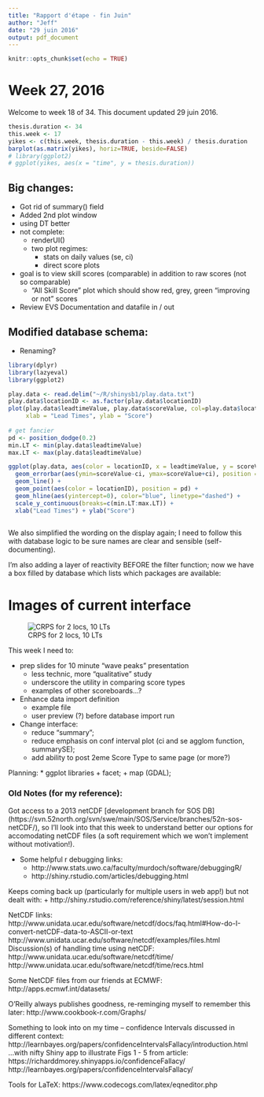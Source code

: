 ```yaml
---
title: "Rapport d'étape - fin Juin"
author: "Jeff"
date: "29 juin 2016"
output: pdf_document
---
```


```r
knitr::opts_chunk$set(echo = TRUE)
```
# Week 27, 2016
Welcome to week 18 of 34. This document updated 29 juin 2016.

```r
thesis.duration <- 34
this.week <- 17
yikes <- c(this.week, thesis.duration - this.week) / thesis.duration
barplot(as.matrix(yikes), horiz=TRUE, beside=FALSE)
# library(ggplot2)
# ggplot(yikes, aes(x = "time", y = thesis.duration))

```

## Big changes:
 - Got rid of summary() field
 - Added 2nd plot window
 - using DT better
 - not complete:
   - renderUI()
   - two plot regimes:
     - stats on daily values (se, ci)
     - direct score plots
 - goal is to view skill scores (comparable) in addition to raw scores (not so comparable)
   - "All Skill Score" plot which should show red, grey, green "improving or not" scores
 - Review EVS Documentation and datafile in / out

## Modified database schema:
 - Renaming?
 
```r
library(dplyr)
library(lazyeval)
library(ggplot2)

play.data <- read.delim("~/R/shinysb1/play.data.txt")
play.data$locationID <- as.factor(play.data$locationID)
plot(play.data$leadtimeValue, play.data$scoreValue, col=play.data$locationID, 
     xlab = "Lead Times", ylab = "Score")
     
# get fancier
pd <- position_dodge(0.2)
min.LT <- min(play.data$leadtimeValue)
max.LT <- max(play.data$leadtimeValue)

ggplot(play.data, aes(color = locationID, x = leadtimeValue, y = scoreValue )) +
  geom_errorbar(aes(ymin=scoreValue-ci, ymax=scoreValue+ci), position = pd) + # , color="grey"
  geom_line() +
  geom_point(aes(color = locationID), position = pd) +
  geom_hline(aes(yintercept=0), color="blue", linetype="dashed") + 
  scale_y_continuous(breaks=c(min.LT:max.LT)) +
  xlab("Lead Times") + ylab("Score")
     
```

 
 

We also simplified the wording on the display again; I need to follow this with database logic to be sure names are clear and sensible (self-documenting).

I'm also adding a layer of reactivity BEFORE the filter function; now we have a box filled by database which lists which packages are available:


# Images of current interface
![CRPS for 2 locs, 10 LTs](figures/2016-06-17_2locsCRPS.png)

This week I need to: 

* prep slides for 10 minute "wave peaks" presentation
    + less technic, more "qualitative" study
    + underscore the utility in comparing score types
    + examples of other scoreboards...?
    
* Enhance data import definition 
    + example file
    + user preview (?) before database import run
    
* Change interface:
    + reduce "summary";
    + reduce emphasis on conf interval plot (ci and se agglom function, summarySE);
    + add ability to post 2eme Score Type to same page (or more?)
    
Planning:
* ggplot libraries
    + facet;
    + map (GDAL);
    



### Old Notes (for my reference):

Got access to a 2013 netCDF [development branch for SOS DB] (https://svn.52north.org/svn/swe/main/SOS/Service/branches/52n-sos-netCDF/), so I'll look into that this week to understand better our options for accomodating netCDF files (a soft requirement which we won't implement without motivation!).

* Some helpful r debugging links:
    + http://www.stats.uwo.ca/faculty/murdoch/software/debuggingR/
    + http://shiny.rstudio.com/articles/debugging.html

Keeps coming back up (particularly for multiple users in web app!) but not dealt with:
    + http://shiny.rstudio.com/reference/shiny/latest/session.html

NetCDF links:
http://www.unidata.ucar.edu/software/netcdf/docs/faq.html#How-do-I-convert-netCDF-data-to-ASCII-or-text
http://www.unidata.ucar.edu/software/netcdf/examples/files.html
Discussion(s) of handling time using netCDF:
http://www.unidata.ucar.edu/software/netcdf/time/
http://www.unidata.ucar.edu/software/netcdf/time/recs.html

Some NetCDF files from our friends at ECMWF:
http://apps.ecmwf.int/datasets/

O'Reilly always publishes goodness, re-reminging myself to remember this later:
http://www.cookbook-r.com/Graphs/

Something to look into on my time -- confidence Intervals discussed in different context:
http://learnbayes.org/papers/confidenceIntervalsFallacy/introduction.html
...with nifty Shiny app to illustrate Figs 1 - 5 from article:
https://richarddmorey.shinyapps.io/confidenceFallacy/
http://learnbayes.org/papers/confidenceIntervalsFallacy/

Tools for LaTeX:
https://www.codecogs.com/latex/eqneditor.php

